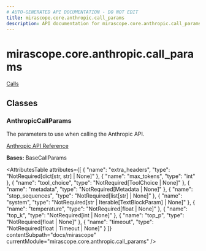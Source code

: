 ```yaml
---
# AUTO-GENERATED API DOCUMENTATION - DO NOT EDIT
title: mirascope.core.anthropic.call_params
description: API documentation for mirascope.core.anthropic.call_params
---
```


# mirascope.core.anthropic.call_params

<ApiType type="Module" />

<Info title="Usage">

[Calls](/docs/mirascope/learn/calls#provider-specific-parameters)

</Info>

## Classes

### AnthropicCallParams

<ApiType type="Class" />

The parameters to use when calling the Anthropic API.

[Anthropic API Reference](https://docs.anthropic.com/en/api/messages)

**Bases:** BaseCallParams

<AttributesTable
  attributes={[
  {
    "name": "extra_headers",
    "type": "NotRequired[dict[str, str] | None]"
  },
  {
    "name": "max_tokens",
    "type": "int"
  },
  {
    "name": "tool_choice",
    "type": "NotRequired[ToolChoice | None]"
  },
  {
    "name": "metadata",
    "type": "NotRequired[Metadata | None]"
  },
  {
    "name": "stop_sequences",
    "type": "NotRequired[list[str] | None]"
  },
  {
    "name": "system",
    "type": "NotRequired[str | Iterable[TextBlockParam] | None]"
  },
  {
    "name": "temperature",
    "type": "NotRequired[float | None]"
  },
  {
    "name": "top_k",
    "type": "NotRequired[int | None]"
  },
  {
    "name": "top_p",
    "type": "NotRequired[float | None]"
  },
  {
    "name": "timeout",
    "type": "NotRequired[float | Timeout | None]"
  }
]}
  contentSubpath="docs/mirascope"
  currentModule="mirascope.core.anthropic.call_params"
/>



